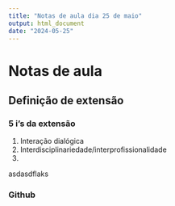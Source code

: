 ```yaml
---
title: "Notas de aula dia 25 de maio"
output: html_document
date: "2024-05-25"
---
```


# Notas de aula

## Definição de extensão

### 5 i's da extensão

1) Interação dialógica
2) Interdisciplinariedade/interprofissionalidade
3) 

asdasdflaks

### Github
